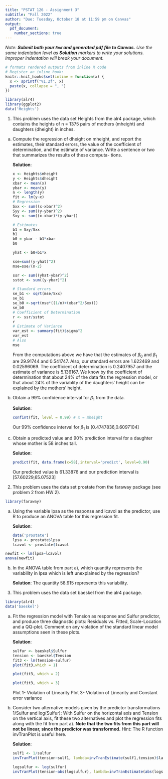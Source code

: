 ---
title: "PSTAT 126 - Assignment 3"
subtitle: "Fall 2022"
author: "Due: Tuesday, October 18 at 11:59 pm on Canvas"
output:
  pdf_document:
    number_sections: true
---

*Note: **Submit both your `Rmd` and generated pdf file to Canvas.** Use the same indentation level as **Solution** markers to write your solutions. Improper indentation will break your document.*

```{r setup, include=FALSE}
# formats rendered outputs from inline R code
# Register an inline hook:
knitr::knit_hooks$set(inline = function(x) {
  x <- sprintf("%1.2f", x)
  paste(x, collapse = ", ")
})
```

```{r message=FALSE}
library(alr4)
library(ggplot2)
data('Heights')
```

1.  This problem uses the data set Heights from the alr4 package, which contains the heights of n = 1375 pairs of mothers (mheight) and daughters (dheight) in inches.

<!-- -->

(a) Compute the regression of dheight on mheight, and report the estimates, their standard errors, the value of the coefficient of determination, and the estimate of variance. Write a sentence or two that summarizes the results of these computa- tions.

    **Solution**:

    ```{r}
    x <- Heights$mheight
    y <- Heights$dheight
    xbar <- mean(x)
    ybar <- mean(y)
    n <- length(y)
    fit <- lm(y~x)
    # Regression
    Sxx <- sum((x-xbar)^2)
    Syy <- sum((y-ybar)^2)
    Sxy <- sum((x-xbar)*(y-ybar))

    # Estimates
    b1 = Sxy/Sxx
    b1
    b0 = ybar - b1*xbar
    b0

    yhat <- b0+b1*x

    sse=sum((y-yhat)^2)
    mse=sse/(n-2)

    ssr <- sum((yhat-ybar)^2)
    sstot <- sum((y-ybar)^2)

    # Standard errors
    se_b1 <- sqrt(mse/Sxx)
    se_b1
    se_b0 <-sqrt(mse*((1/n)+(xbar^2/Sxx)))
    se_b0
    # Coefficient of Determination
    r <- ssr/sstot
    r
    # Estimate of Variance
    var_est <- summary(fit)$sigma^2
    var_est
    # Also
    mse
      
    ```

    From the computations above we have that the estimates of $\beta_0$ and $\beta_1$ are 29.91744 and 0.541747. Also, our standard errors are 1.622469 and 0.02596069. The coefficient of determination is 0.2407957 and the estimate of variance is 5.136167. We know by the coefficient of determination that about 24% of the data fits the regression model, or that about 24% of the variablity of the daughters' height can be explained by the mothers' height.

(b) Obtain a 99% confidence interval for $\beta_1$ from the data.

    **Solution**:

    ```{r}
    confint(fit, level = 0.99) # x = mheight
    ```

    Our 99% confidence interval for $\beta_1$ is [0.4747836,0.6097104]

(c) Obtain a predicted value and 90% prediction interval for a daughter whose mother is 58 inches tall.

    **Solution**:

    ```{r}
    predict(fit, data.frame(x=58),interval='predict', level=0.90)
    ```

    Our predicted value is 61.33876 and our prediction interval is [57.60229,65.07523] <!-- -->

<!-- -->

2.  This problem uses the data set prostate from the faraway package (see problem 2 from HW 2).

```{r}
library(faraway)
```

<!-- -->

a)  Using the variable lpsa as the response and lcavol as the predictor, use R to produce an ANOVA table for this regression fit.

    **Solution**:

    ```{r}
    data('prostate')
    lpsa <- prostate$lpsa
    lcavol <- prostate$lcavol
    ```

```{r}
newfit <- lm(lpsa~lcavol)
anova(newfit)
```

b)  In the ANOVA table from part a), which quantity represents the variability in lpsa which is left unexplained by the regression?

    **Solution**: The quantity 58.915 represents this variability. <!-- -->

<!-- -->

3.  This problem uses the data set baeskel from the alr4 package.

```{r}
library(alr4)
data('baeskel')
```

<!-- -->

a)  Fit the regression model with Tension as response and Sulfur predictor, and produce three diagnostic plots: Residuals vs. Fitted, Scale-Location and a QQ-plot. Comment on any violation of the standard linear model assumptions seen in these plots.

    **Solution**:

    ```{r}
    sulfur <- baeskel$Sulfur
    tension <- baeskel$Tension
    fit3 <- lm(tension~sulfur)
    plot(fit3,which = 1)
    ```

    ```{r}
    plot(fit3, which = 2)
    ```

    ```{r}
    plot(fit3, which = 3)
    ```

    Plot 1- Violation of Linearity Plot 3- Violation of Linearity and Constant error variance

b)  Consider two alternative models given by the predictor transformations 1/Sulfur and log(Sulfur): With Sulfur on the horizontal axis and Tension on the vertical axis, fit these two alternatives and plot the regression fits along with the fit from part a). **Note that the two fits from this part will not be linear, since the predictor was transformed.** Hint: The R function invTranPlot is useful here.

    **Solution**:

    ```{r}
    sulf1 <- 1/sulfur
    invTranPlot(tension~sulf1, lambda=invTranEstimate(sulf1,tension)$lambda)
    ```

    ```{r}
    logsulfur <- log(sulfur)
    invTranPlot(tension~abs(logsulfur), lambda=invTranEstimate(abs(logsulfur),tension)$lambda)
    ```
